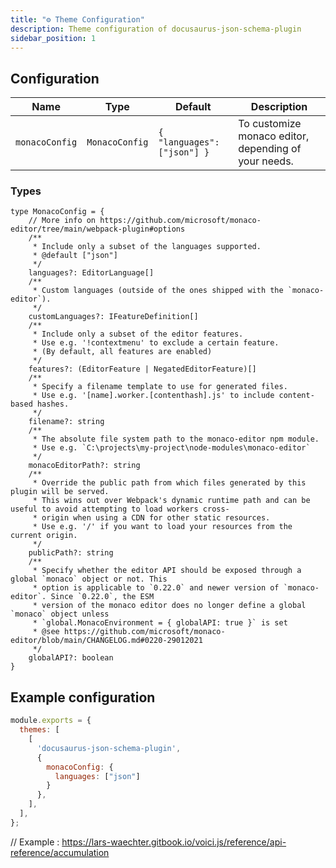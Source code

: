 ```yaml
---
title: "⚙️ Theme Configuration"
description: Theme configuration of docusaurus-json-schema-plugin
sidebar_position: 1
---
```


## Configuration

| Name         | Type         | Default                   | Description                                                            |
|--------------|--------------|---------------------------|-----------------------------------------------------------------------|
| `monacoConfig` | `MonacoConfig` | <code>\{ "languages": ["json"] \}</code> | To customize monaco editor, depending of your needs. |

### Types

```tsx
type MonacoConfig = {
    // More info on https://github.com/microsoft/monaco-editor/tree/main/webpack-plugin#options
    /**
     * Include only a subset of the languages supported.
     * @default ["json"]
     */
    languages?: EditorLanguage[]
    /**
     * Custom languages (outside of the ones shipped with the `monaco-editor`).
     */
    customLanguages?: IFeatureDefinition[]
    /**
     * Include only a subset of the editor features.
     * Use e.g. '!contextmenu' to exclude a certain feature.
     * (By default, all features are enabled)
     */
    features?: (EditorFeature | NegatedEditorFeature)[]
    /**
     * Specify a filename template to use for generated files.
     * Use e.g. '[name].worker.[contenthash].js' to include content-based hashes.
     */
    filename?: string
    /**
     * The absolute file system path to the monaco-editor npm module.
     * Use e.g. `C:\projects\my-project\node-modules\monaco-editor`
     */
    monacoEditorPath?: string
    /**
     * Override the public path from which files generated by this plugin will be served.
     * This wins out over Webpack's dynamic runtime path and can be useful to avoid attempting to load workers cross-
     * origin when using a CDN for other static resources.
     * Use e.g. '/' if you want to load your resources from the current origin.
     */
    publicPath?: string
    /**
     * Specify whether the editor API should be exposed through a global `monaco` object or not. This
     * option is applicable to `0.22.0` and newer version of `monaco-editor`. Since `0.22.0`, the ESM
     * version of the monaco editor does no longer define a global `monaco` object unless
     * `global.MonacoEnvironment = { globalAPI: true }` is set
     * @see https://github.com/microsoft/monaco-editor/blob/main/CHANGELOG.md#0220-29012021
     */
    globalAPI?: boolean
}
```

## Example configuration

```jsx title="docusaurus.config.js"
module.exports = {
  themes: [
    [
      'docusaurus-json-schema-plugin',
      {
        monacoConfig: {
          languages: ["json"]
        }
      },
    ],
  ],
};
```

// Example : https://lars-waechter.gitbook.io/voici.js/reference/api-reference/accumulation